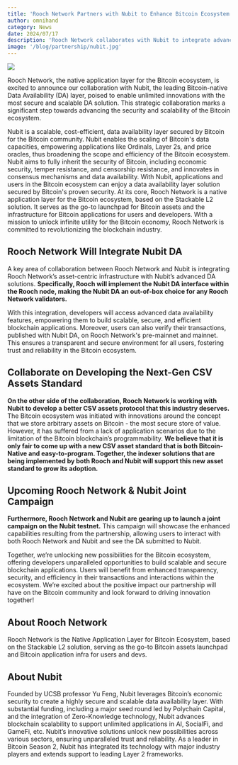```yaml
---
title: 'Rooch Network Partners with Nubit to Enhance Bitcoin Ecosystem Scalability and Security'
author: omnihand
category: News
date: 2024/07/17
description: 'Rooch Network collaborates with Nubit to integrate advanced data availability solutions, enhancing the scalability and security of the Bitcoin ecosystem.'
image: '/blog/partnership/nubit.jpg'
---
```



<PostHeader />

![](/blog/partnership/nubit.jpg)

Rooch Network, the native application layer for the Bitcoin ecosystem, is excited to announce our collaboration with Nubit, the leading Bitcoin-native Data Availability (DA) layer, poised to enable unlimited innovations with the most secure and scalable DA solution.  This strategic collaboration marks a significant step towards advancing the security and scalability of the Bitcoin ecosystem.  

Nubit is a scalable, cost-efficient, data availability layer secured by Bitcoin for the Bitcoin community. Nubit enables the scaling of Bitcoin's data capacities, empowering applications like Ordinals, Layer 2s, and price oracles, thus broadening the scope and efficiency of the Bitcoin ecosystem. Nubit aims to fully inherit the security of Bitcoin, including economic security, temper resistance, and censorship resistance, and innovates in consensus mechanisms and data availability. With Nubit, applications and users in the Bitcoin ecosystem can enjoy a data availability layer solution secured by Bitcoin's proven security. 
At its core, Rooch Network is a native application layer for the Bitcoin ecosystem, based on the Stackable L2 solution. It serves as the go-to launchpad for Bitcoin assets and the infrastructure for Bitcoin applications for users and developers. With a mission to unlock infinite utility for the Bitcoin economy, Rooch Network is committed to revolutionizing the blockchain industry.

## Rooch Network Will Integrate Nubit DA

A key area of collaboration between Rooch Network and Nubit is integrating Rooch Network’s asset-centric infrastructure with Nubit’s advanced DA solutions. **Specifically, Rooch will implement the Nubit DA interface within the Rooch node, making the Nubit DA an out-of-box choice for any Rooch Network validators.**

With this integration, developers will access advanced data availability features, empowering them to build scalable, secure, and efficient blockchain applications. Moreover, users can also verify their transactions, published with Nubit DA, on Rooch Network's pre-mainnet and mainnet. This ensures a transparent and secure environment for all users, fostering trust and reliability in the Bitcoin ecosystem.

## Collaborate on Developing the Next-Gen CSV Assets Standard 

**On the other side of the collaboration, Rooch Network is working with Nubit to develop a better CSV assets protocol that this industry deserves.** The Bitcoin ecosystem was initiated with innovations around the concept that we store arbitrary assets on Bitcoin - the most secure store of value. However, it has suffered from a lack of application scenarios due to the limitation of the Bitcoin blockchain’s programmability. **We believe that it is only fair to come up with a new CSV asset standard that is both Bitcoin-Native and easy-to-program. Together, the indexer solutions that are being implemented by both Rooch and Nubit will support this new asset standard to grow its adoption.**

## Upcoming Rooch Network &  Nubit Joint Campaign 

**Furthermore, Rooch Network and Nubit are gearing up to launch a joint campaign on the Nubit testnet.** This campaign will showcase the enhanced capabilities resulting from the partnership, allowing users to interact with both Rooch Network and Nubit and see the DA submitted to Nubit.  

Together, we’re unlocking new possibilities for the Bitcoin ecosystem, offering developers unparalleled opportunities to build scalable and secure blockchain applications. Users will benefit from enhanced transparency, security, and efficiency in their transactions and interactions within the ecosystem. We’re excited about the positive impact our partnership will have on the Bitcoin community and look forward to driving innovation together!

## About Rooch Network

Rooch Network is the Native Application Layer for Bitcoin Ecosystem, based on the Stackable L2 solution, serving as the go-to Bitcoin assets launchpad and Bitcoin application infra for users and devs.

## About Nubit

Founded by UCSB professor Yu Feng, Nubit leverages Bitcoin’s economic security to create a highly secure and scalable data availability layer. With substantial funding, including a major seed round led by Polychain Capital, and the integration of Zero-Knowledge technology, Nubit advances blockchain scalability to support unlimited applications in AI, SocialFi, and GameFi, etc. Nubit’s innovative solutions unlock new possibilities across various sectors, ensuring unparalleled trust and reliability. As a leader in Bitcoin Season 2, Nubit has integrated its technology with major industry players and extends support to leading Layer 2 frameworks.
